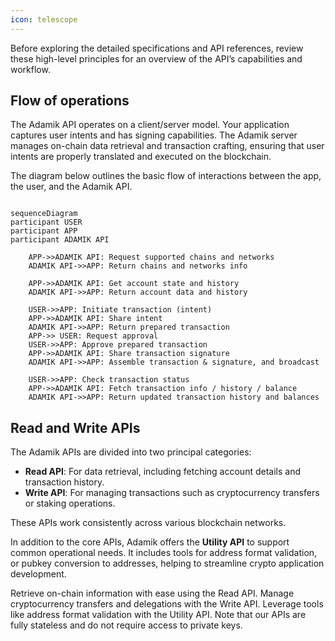 ```yaml
---
icon: telescope
---
```


Before exploring the detailed specifications and API references, review these high-level principles for an overview of the API’s capabilities and workflow.

## Flow of operations

The Adamik API operates on a client/server model. Your application captures user intents and has signing capabilities. The Adamik server manages on-chain data retrieval and transaction crafting, ensuring that user intents are properly translated and executed on the blockchain.

The diagram below outlines the basic flow of interactions between the app, the user, and the Adamik API.

```mermaid

sequenceDiagram
participant USER
participant APP
participant ADAMIK API

    APP->>ADAMIK API: Request supported chains and networks
    ADAMIK API->>APP: Return chains and networks info

    APP->>ADAMIK API: Get account state and history
    ADAMIK API->>APP: Return account data and history

    USER->>APP: Initiate transaction (intent)
    APP->>ADAMIK API: Share intent
    ADAMIK API->>APP: Return prepared transaction
    APP->> USER: Request approval
    USER->>APP: Approve prepared transaction
    APP->>ADAMIK API: Share transaction signature
    ADAMIK API->>APP: Assemble transaction & signature, and broadcast

    USER->>APP: Check transaction status
    APP->>ADAMIK API: Fetch transaction info / history / balance
    ADAMIK API->>APP: Return updated transaction history and balances
```

## Read and Write APIs

The Adamik APIs are divided into two principal categories:

- **Read API**: For data retrieval, including fetching account details and transaction history.
- **Write API**: For managing transactions such as cryptocurrency transfers or staking operations.

These APIs work consistently across various blockchain networks.

In addition to the core APIs, Adamik offers the **Utility API** to support common operational needs. It includes tools for address format validation, or pubkey conversion to addresses, helping to streamline crypto application development.

<CardGroup cols={3}>
  <Card
    title="Read API"
    icon="readme"
    href="../api-reference/endpoint/get-apichains"
  >
    Retrieve on-chain information with ease using the Read API.
  </Card>
  <Card
    title="Write API"
    icon="pen-to-square"
    href="../api-reference/endpoint/post-apitransactionencode"
  >
    Manage cryptocurrency transfers and delegations with the Write API.
  </Card>
  <Card
    title="Utility API"
    icon="gear"
    href="../api-reference/endpoint/post-apiaddressencode"
  >
    Leverage tools like address format validation with the Utility API.
  </Card>
</CardGroup>

<Info>
  Note that our APIs are fully stateless and do not require access to private
  keys.
</Info>
